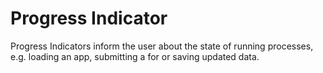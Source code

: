 
<Meta of={ProgressIndicatorStories} />

# Progress Indicator

Progress Indicators inform the user about the state of running processes, e.g.
loading an app, submitting a for or saving updated data.

<Canvas of={ProgressIndicatorStories.Default} />
